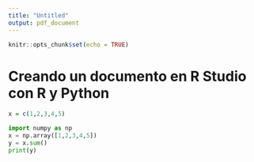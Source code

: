 ```yaml
---
title: "Untitled"
output: pdf_document
---
```


```r
knitr::opts_chunk$set(echo = TRUE)
```

# Creando un documento en R Studio con R y Python
<l class="introduccón">

```r

x = c(1,2,3,4,5)

```

```python
import numpy as np
x = np.array([1,2,3,4,5])
y = x.sum()
print(y)
```


